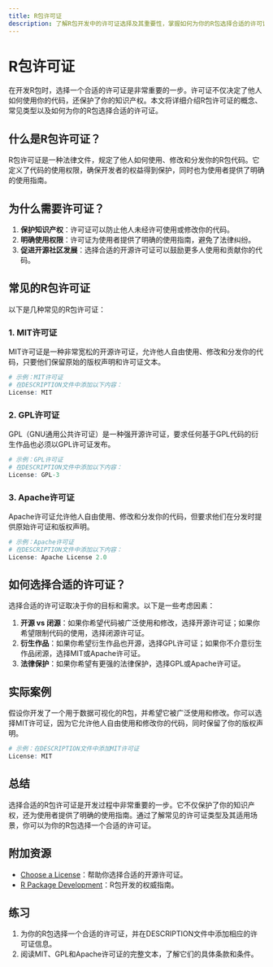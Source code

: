 ```yaml
---
title: R包许可证
description: 了解R包开发中的许可证选择及其重要性，掌握如何为你的R包选择合适的许可证。
---
```


# R包许可证

在开发R包时，选择一个合适的许可证是非常重要的一步。许可证不仅决定了他人如何使用你的代码，还保护了你的知识产权。本文将详细介绍R包许可证的概念、常见类型以及如何为你的R包选择合适的许可证。

## 什么是R包许可证？

R包许可证是一种法律文件，规定了他人如何使用、修改和分发你的R包代码。它定义了代码的使用权限，确保开发者的权益得到保护，同时也为使用者提供了明确的使用指南。

## 为什么需要许可证？

1. **保护知识产权**：许可证可以防止他人未经许可使用或修改你的代码。
2. **明确使用权限**：许可证为使用者提供了明确的使用指南，避免了法律纠纷。
3. **促进开源社区发展**：选择合适的开源许可证可以鼓励更多人使用和贡献你的代码。

## 常见的R包许可证

以下是几种常见的R包许可证：

### 1. MIT许可证

MIT许可证是一种非常宽松的开源许可证，允许他人自由使用、修改和分发你的代码，只要他们保留原始的版权声明和许可证文本。

```r
# 示例：MIT许可证
# 在DESCRIPTION文件中添加以下内容：
License: MIT
```

### 2. GPL许可证

GPL（GNU通用公共许可证）是一种强开源许可证，要求任何基于GPL代码的衍生作品也必须以GPL许可证发布。

```r
# 示例：GPL许可证
# 在DESCRIPTION文件中添加以下内容：
License: GPL-3
```

### 3. Apache许可证

Apache许可证允许他人自由使用、修改和分发你的代码，但要求他们在分发时提供原始许可证和版权声明。

```r
# 示例：Apache许可证
# 在DESCRIPTION文件中添加以下内容：
License: Apache License 2.0
```

## 如何选择合适的许可证？

选择合适的许可证取决于你的目标和需求。以下是一些考虑因素：

1. **开源 vs 闭源**：如果你希望代码被广泛使用和修改，选择开源许可证；如果你希望限制代码的使用，选择闭源许可证。
2. **衍生作品**：如果你希望衍生作品也开源，选择GPL许可证；如果你不介意衍生作品闭源，选择MIT或Apache许可证。
3. **法律保护**：如果你希望有更强的法律保护，选择GPL或Apache许可证。

## 实际案例

假设你开发了一个用于数据可视化的R包，并希望它被广泛使用和修改。你可以选择MIT许可证，因为它允许他人自由使用和修改你的代码，同时保留了你的版权声明。

```r
# 示例：在DESCRIPTION文件中添加MIT许可证
License: MIT
```

## 总结

选择合适的R包许可证是开发过程中非常重要的一步。它不仅保护了你的知识产权，还为使用者提供了明确的使用指南。通过了解常见的许可证类型及其适用场景，你可以为你的R包选择一个合适的许可证。

## 附加资源

- [Choose a License](https://choosealicense.com/)：帮助你选择合适的开源许可证。
- [R Package Development](https://r-pkgs.org/)：R包开发的权威指南。

## 练习

1. 为你的R包选择一个合适的许可证，并在DESCRIPTION文件中添加相应的许可证信息。
2. 阅读MIT、GPL和Apache许可证的完整文本，了解它们的具体条款和条件。
